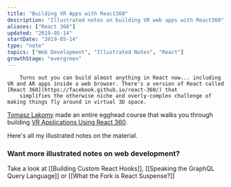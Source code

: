 ```yaml
---
title: "Building VR Apps with React360"
description: "Illustrated notes on building VR web apps with React360"
aliases: ["React 360"]
updated: "2019-05-14"
startDate: "2019-05-14"
type: "note"
topics: ["Web Development", "Illustrated Notes", "React"]
growthStage: "evergreen"
---
```


<IntroParagraph >

		Turns out you can build almost anything in React now... including VR and AR apps inside a web browser. There's a version of React called [React 360](https://facebook.github.io/react-360/) that
		simplifies the otherwise niche and overly-complex challenge of making things fly around in virtual 3D space.

</IntroParagraph >

<BasicImage
		width = "500px"
		src = "https://res.cloudinary.com/dg3gyk0gu/image/upload/c_scale,f_auto,q_auto:good,w_500/v1592262587/maggieappleton.com/egghead-course-notes/react360/thumb_2x.png"
		alt = "3D objects flying out of a browser"
/>

[Tomasz Lakomy](https://egghead.io/instructors/tomasz-lakomy) made an entire egghead course that walks you through building [VR Applications Using React 360](https://egghead.io/courses/vr-applications-using-react-360).

<ImageLink href = "https://egghead.io/courses/vr-applications-using-react-360" >
		<ImageFrame
				alt = "Course illustration of objects in 3D space"
				src = "https://og-image-egghead-course.now.sh/vr-applications-using-react-360"
		/>
</ImageLink >

Here's all my illustrated notes on the material.

<BasicImage
		width = "750px"
		alt = "VR apps with React 360"
		src = "https://res.cloudinary.com/dg3gyk0gu/image/upload/c_scale,w_750/v1592262587/maggieappleton.com/egghead-course-notes/react360/react360_p1_2x.png"
/>

<BasicImage
		width = "900px"
		alt = "Let's us build 3D and VR apps on the web - without needing to learn crazy complex tools like WebGL. Instead we can just use React"
		src = "https://res.cloudinary.com/dg3gyk0gu/image/upload/c_scale,w_900/v1592262588/maggieappleton.com/egghead-course-notes/react360/react360_p2_2x.png"
/>

<BasicImage
		width = "1000px"
		alt = "Uses flexbox for layouts. On the web it flexes across rows by default. But in VR it flexes downwards in a stacked columns. To add CSS styles to our views, we make a special React 360 stylesheet and then we pass them to the style tag"
		src = "https://res.cloudinary.com/dg3gyk0gu/image/upload/c_scale,w_1000/v1592262589/maggieappleton.com/egghead-course-notes/react360/react360_p3_2x.png"
/>

<BasicImage
		width = "800px"
		alt = "Add 3D models to your components with the Entity tag. We can apply CSS transforms to these"
		src = "https://res.cloudinary.com/dg3gyk0gu/image/upload/c_scale,w_800/v1592262587/maggieappleton.com/egghead-course-notes/react360/react360_p4_2x.png"
/>

<BasicImage
		width = "1100px"
		alt = "The full React 360 illustrated note"
		src = "https://res.cloudinary.com/dg3gyk0gu/image/upload/c_scale,w_1000/v1592262590/maggieappleton.com/egghead-course-notes/react360/react360_full_2x.png"
/>

### Want more illustrated notes on web development?

Take a look at [[Building Custom React Hooks]], [[Speaking the GraphQL Query Language]] or [[What the Fork is React Suspense?]]
